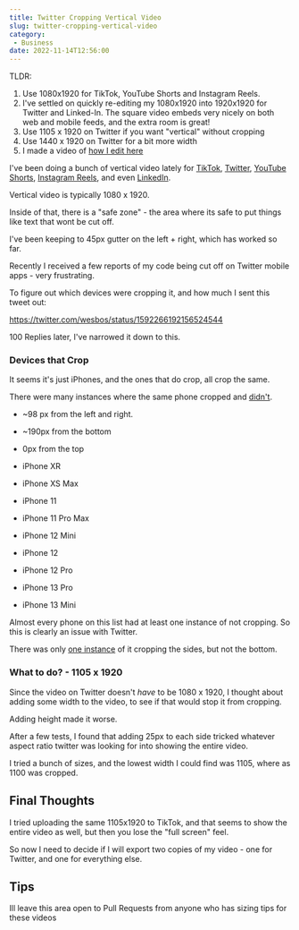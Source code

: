 ```yaml
---
title: Twitter Cropping Vertical Video
slug: twitter-cropping-vertical-video
category:
 - Business
date: 2022-11-14T12:56:00
---
```


TLDR: 

1. Use 1080x1920 for TikTok, YouTube Shorts and Instagram Reels. 
2. I've settled on quickly re-editing my 1080x1920 into 1920x1920 for Twitter and Linked-In. The square video embeds very nicely on both web and mobile feeds, and the extra room is great!
2. Use 1105 x 1920 on Twitter if you want "vertical" without cropping
4. Use 1440 x 1920 on Twitter for a bit more width
5. I made a video of [how I edit here](https://www.youtube.com/watch?v=Jc06ZeO29R4)


I've been doing a bunch of vertical video lately for [TikTok](https://tiktok.com/@wesbos), [Twitter](https://twitter.com/wesbos), [YouTube Shorts](https://www.youtube.com/c/WesBos/shorts), [Instagram Reels](https://instagram.com/wesbos), and even [LinkedIn](https://linkedin.com/in.wesbos).

Vertical video is typically 1080 x 1920.

Inside of that, there is a "safe zone" - the area where its safe to put things like text that wont be cut off.

I've been keeping to 45px gutter on the left + right, which has worked so far.

Recently I received a few reports of my code being cut off on Twitter mobile apps - very frustrating.

To figure out which devices were cropping it, and how much I sent this tweet out:

https://twitter.com/wesbos/status/1592266192156524544

100 Replies later, I've narrowed it down to this.

### Devices that Crop

It seems it's just iPhones, and the ones that do crop, all crop the same.

There were many instances where the same phone cropped and [didn't](https://twitter.com/invisiblea/status/1592266990424838144).

* ~98 px from the left and right.
* ~190px from the bottom
* 0px from the top

* iPhone XR
* iPhone XS Max
* iPhone 11
* iPhone 11 Pro Max
* iPhone 12 Mini
* iPhone 12
* iPhone 12 Pro
* iPhone 13 Pro
* iPhone 13 Mini

Almost every phone on this list had at least one instance of not cropping. So this is clearly an issue with Twitter.

There was only [one instance](https://twitter.com/vegasgeek/status/1592269450488983553) of it cropping the sides, but not the bottom.


### What to do? - 1105 x 1920

Since the video on Twitter doesn't _have_ to be 1080 x 1920, I thought about adding some width to the video, to see if that would stop it from cropping.

Adding height made it worse.

After a few tests, I found that adding 25px to each side tricked whatever aspect ratio twitter was looking for into showing the entire video.

I tried a bunch of sizes, and the lowest width I could find was 1105, where as 1100 was cropped.

## Final Thoughts

I tried uploading the same 1105x1920 to TikTok, and that seems to show the entire video as well, but then you lose the "full screen" feel.

So now I need to decide if I will export two copies of my video - one for Twitter, and one for everything else.

## Tips

Ill leave this area open to Pull Requests from anyone who has sizing tips for these videos
